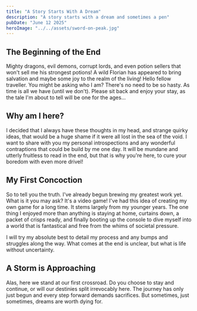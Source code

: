```yaml
---
title: "A Story Starts With A Dream"
description: "A story starts with a dream and sometimes a pen"
pubDate: "June 12 2025"
heroImage: "../../assets/sword-on-peak.jpg"
---
```



## The Beginning of the End

Mighty dragons, evil demons, corrupt lords, and even potion sellers that won't sell me his strongest potions! A wild Florian has appeared to bring salvation and maybe some joy to the realm of the living! Hello fellow traveller. You might be asking who I am? There's no need to be so hasty. As time is all we have (until we don't). Please sit back and enjoy your stay, as the tale I'm about to tell will be one for the ages...

## Why am I here?

I decided that I always have these thoughts in my head, and strange quirky ideas, that would be a huge shame if it were all lost in the sea of the void. I want to share with you my personal introspections and any wonderful contraptions that could be build by me one day. It will be mundane and utterly fruitless to read in the end, but that is why you're here, to cure your boredom with even more drivel!

## My First Concoction

So to tell you the truth. I've already begun brewing my greatest work yet. What is it you may ask? It's a video game! I've had this idea of creating my own game for a long time. It stems largely from my younger years. The one thing I enjoyed more than anything is staying at home, curtains down, a packet of crisps ready, and finally booting up the console to dive myself into a world that is fantastical and free from the whims of societal pressure.

I will try my absolute best to detail my process and any bumps and struggles along the way. What comes at the end is unclear, but what is life without uncertainty.

## A Storm is Approaching

Alas, here we stand at our first crossroad. Do you choose to stay and continue, or will our destinies split irrevocably here. The journey has only just begun and every step forward demands sacrifices. But sometimes, just sometimes, dreams are worth dying for.

<YouTube id="https://www.youtube.com/embed/3_Cpkgb4viM?si=4KqEXBg3u40JlXDI" />
